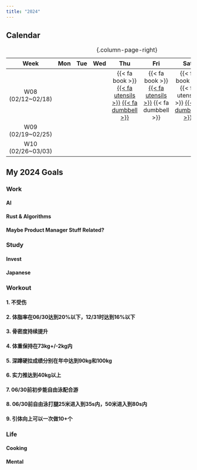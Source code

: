 ```yaml
---
title: "2024"
---
```


## Calendar

| Week | Mon | Tue | Wed | Thu | Fri | Sat | Sun | Weekly |
|:-:|:-:|:-:|:-:|:-:|:-:|:-:|:-:|:-:|
| W08 (02/12~02/18) | | | | [{{< fa book >}}]{.text-muted} [[{{< fa utensils >}}]{.text-success}](02/2024-02-15.qmd#cooking) [[{{< fa dumbbell >}}]{.text-info}](02/2024-02-15.qmd#workout) | [{{< fa book >}}]{.text-muted} [[{{< fa utensils >}}]{.text-success}](02/2024-02-16.qmd#cooking) [{{< fa dumbbell >}}]{.text-muted} | [{{< fa book >}}]{.text-muted} [{{< fa utensils >}}]{.text-muted} [[{{< fa dumbbell >}}]{.text-info}](02/2024-02-17.qmd#workout) | | [[{{< fa book >}}]{.text-primary}](weekly.qmd#W08)
| W09 (02/19~02/25) |
| W10 (02/26~03/03) |

: {.column-page-right}


## My 2024 Goals

### Work

#### AI

#### Rust & Algorithms

#### Maybe Product Manager Stuff Related?

### Study

#### Invest

#### Japanese

### Workout

#### 1. 不受伤

#### 2. 体脂率在06/30达到20%以下，12/31时达到16%以下

#### 3. 骨密度持续提升

#### 4. 体重保持在73kg+/-2kg内

#### 5. 深蹲硬拉成绩分别在年中达到90kg和100kg

#### 6. 实力推达到40kg以上

#### 7. 06/30前初步能自由泳配合游

#### 8. 06/30前自由泳打腿25米进入到35s内，50米进入到80s内

#### 9. 引体向上可以一次做10+个

### Life

#### Cooking

#### Mental



